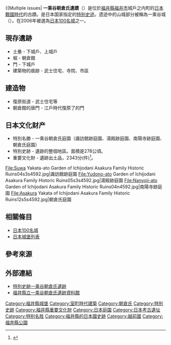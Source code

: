 {{Multiple issues|
{{Expand language|1=ja|time=2021-11-09T07:37:50+00:00}}
{{日本城郭概要表
|nihongo=一乗谷朝倉氏遺跡 （一乘谷城）
|hiragana =いちじょうだに あさくらし いせき<br />（いちじょうだにじょう）
|img =File:Asakura Yakata of Ichijodani Asakura Family Historic Ruins02s3s4440.jpg
|img_capt = 朝倉館
|img_width =300px
|name = 一乘谷城
|pref = 福井縣
|ar_called = 一乘谷城
|struct = 山城
|tower_struct = 
|builders = [[朝倉氏|朝倉氏]]
|build_y = [[南北朝時代|南北朝時代]]
|revamp = [[桂田長俊|桂田長俊]]
|rulers = [[朝倉氏|朝倉氏]]、[[桂田長俊|桂田長俊]]
|reject_y = 天正3年（1575年）
|remains =土壘、堀、門
|cultural asset = 遺跡（[[特別史跡|特別史跡]]）、庭園（[[特別名勝|特別名勝]]）、遺跡出土品（[[重要文化財|重要文化財]]）
|location = {{Coord|35|59|58.17|N|136|17|44.03|E|scale:30000}}
}}
'''一乘谷朝倉氏遺蹟'''（{{jpn|j=一乗谷朝倉氏遺跡|hg=いちじょうだに あさくらし いせき}}）是位於[[福井縣|福井縣]][[福井市|福井市]]城戶之内町的[[日本戰國時代|日本戰國時代]]的古蹟。是日本国家指定的[[特别史迹|特别史迹]]。遗迹中的山城部分被稱為一乘谷城（{{lang|ja|いちじょうだにじょう}}）。在2006年被選為[[日本100名城|日本100名城]]之一。

== 現存遺跡 ==
*土壘 - 下城戶、上城戶
*堀 - 朝倉館
*門 - 下城戶
*建築物的痕跡 - 武士住宅、寺院、市區

== 建造物 ==
*復原街道 - 武士住宅等
*朝倉館的唐門 - 江戶時代復原了的門

== 日本文化财产 ==
*特別名勝 - 一乘谷朝倉氏庭園（諏訪館跡庭園、湯殿跡庭園、南陽寺跡庭園、朝倉氏庭園）
*特別史跡 - 遺跡的整個地區。面積是278公頃。
*重要文化財 - 遺跡出土品，2343分(件)<ref>{{Cite web |url=http://fukuisan.jp/tw/asakura/index.html |title=特別史跡一乘谷朝倉氏遺跡-史跡 |author= |date= |publisher=福井市工商勞動部觀光文化局 |language=zh |accessdate=2021-12-28 |quote=2007年於遺跡出土的文物中，有2,343件被指定為重要文化遺產。 |archive-date=2021-12-28 |archive-url=https://web.archive.org/web/20211228192626/http://fukuisan.jp/tw/asakura/index.html |dead-url=no }}</ref>。
<gallery>
File:Suwa Yakata-ato Garden of Ichijodani Asakura Family Historic Ruins04s3s4592.jpg|諏訪館跡庭園
File:Yudono-ato Garden of Ichijodani Asakura Family Historic Ruins05s3s4592.jpg|湯殿跡庭園
File:Nanyoji-ato Garden of Ichijodani Asakura Family Historic Ruins04n4592.jpg|南陽寺跡庭園
File:Asakura Yakata of Ichijodani Asakura Family Historic Ruins12s5s4592.jpg|朝倉氏庭園
</gallery>

== 相關條目 ==
*[[日本100名城|日本100名城]]
*[[日本城堡列表|日本城堡列表]]

== 參考來源 ==
{{reflist}}

== 外部連結 ==
*[http://fukuisan.jp/tw/asakura/index.html 特別史跡一乘谷朝倉氏遺跡] {{Wayback|url=http://fukuisan.jp/tw/asakura/index.html |date=20211228192626 }}
*[http://asakura-museum.pref.fukui.lg.jp/010_about/history.php 福井縣立一乘谷朝倉氏遺跡資料館] {{Wayback|url=http://asakura-museum.pref.fukui.lg.jp/010_about/history.php |date=20201211174717 }}

{{Commons category|Ichijodani Asakura Family Historic Ruins}}
{{日本100名城}}

{{DEFAULTSORT:Ichijodani Asakurashi Iseki}}
[[Category:福井縣城堡|Category:福井縣城堡]]
[[Category:室町時代建築|Category:室町時代建築]]
[[Category:朝倉氏|Category:朝倉氏]]
[[Category:特別史跡|Category:特別史跡]]
[[Category:福井縣重要文化財|Category:福井縣重要文化財]]
[[Category:日本庭園|Category:日本庭園]]
[[Category:日本考古遺址|Category:日本考古遺址]]
[[Category:特别名胜|Category:特别名胜]]
[[Category:福井縣的日本國史跡|Category:福井縣的日本國史跡]]
[[Category:越前國|Category:越前國]]
[[Category:福井縣公園|Category:福井縣公園]]